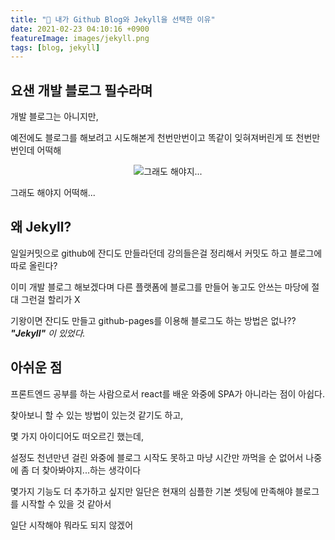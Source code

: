 ```yaml
---
title: "🎯 내가 Github Blog와 Jekyll을 선택한 이유"
date: 2021-02-23 04:10:16 +0900
featureImage: images/jekyll.png
tags: [blog, jekyll]
---
```


## 요샌 개발 블로그 필수라며

개발 블로그는 아니지만,

예전에도 블로그를 해보려고 시도해본게 천번만번이고 똑같이 잊혀져버린게 또 천번만번인데 어떡해

<p align="center">
  <img
    src="https://thumbs.gfycat.com/UnimportantNimbleAmurstarfish-size_restricted.gif"
    alt="그래도 해야지..."
    title="그래도 해야지..."
  />
</p>

그래도 해야지 어떡해...

## 왜 Jekyll?

일일커밋으로 github에 잔디도 만들라던데 강의들은걸 정리해서 커밋도 하고 블로그에 따로 올린다?

이미 개발 블로그 해보겠다며 다른 플랫폼에 블로그를 만들어 놓고도 안쓰는 마당에 절대 그런걸 할리가 X

기왕이면 잔디도 만들고 github-pages를 이용해 블로그도 하는 방법은 없나?? _**"Jekyll"** 이 있었다._

## 아쉬운 점

프론트엔드 공부를 하는 사람으로서 react를 배운 와중에 SPA가 아니라는 점이 아쉽다.

찾아보니 할 수 있는 방법이 있는것 같기도 하고,

몇 가지 아이디어도 떠오르긴 했는데,

설정도 천년만년 걸린 와중에 블로그 시작도 못하고 마냥 시간만 까먹을 순 없어서 나중에 좀 더 찾아봐야지...하는 생각이다

몇가지 기능도 더 추가하고 싶지만 일단은 현재의 심플한 기본 셋팅에 만족해야 블로그를 시작할 수 있을 것 같아서

일단 시작해야 뭐라도 되지 않겠어
